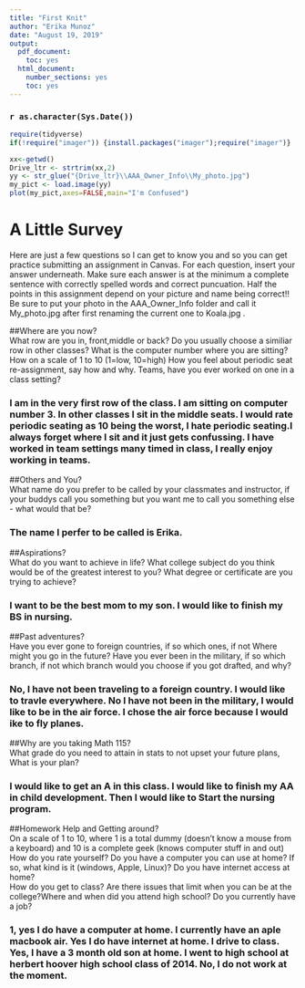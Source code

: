 ---
title: "First Knit"
author: "Erika Munoz"
date: "August 19, 2019"
output:
  pdf_document:
    toc: yes
  html_document:
    number_sections: yes
    toc: yes
---

### `r as.character(Sys.Date())`

```{r include=FALSE,echo=FALSE}
require(tidyverse)
if(!require("imager")) {install.packages("imager");require("imager")}

```

```{r echo=FALSE,out.width='100%'}
xx<-getwd()
Drive_ltr <- strtrim(xx,2)
yy <- str_glue("{Drive_ltr}\\AAA_Owner_Info\\My_photo.jpg")
my_pict <- load.image(yy)
plot(my_pict,axes=FALSE,main="I'm Confused")
```

# A Little Survey

Here are just a few questions so I can get to know you and so you can get practice submitting an assignment in Canvas.  For each question, insert your answer underneath. Make sure each answer is at the minimum a complete sentence with correctly spelled words and correct puncuation. Half the points in this assignment depend on your picture and name being correct!!  Be sure to put your photo in the AAA_Owner_Info folder and call it My_photo.jpg after first renaming the current one to Koala.jpg . 

##Where are you now?  
What row are you in, front,middle or back?  Do you usually choose a similiar row in other classes? What is the computer number where you are sitting?  How on a scale of 1 to 10 (1=low, 10=high) How you feel about periodic seat re-assignment, say how and why. Teams, have you ever worked on one in a class setting?  

### I am in the very first row of the class. I am sitting on computer number 3. In other classes I sit in the middle seats. I would rate periodic seating as 10 being the worst, I hate periodic seating.I always forget where I sit and it just gets confussing. I have worked in team settings many timed in class, I really enjoy working in teams.        
  
   
     


##Others and You?   
What name do you prefer to be called by your classmates and instructor, if your buddys call you something but you want me to call you something else - what would that be? 

### The name I perfer to be called is Erika.       
  
   
 




##Aspirations?   
What do you want to achieve in life?  What college subject do you think would be of the greatest interest to you? What degree or certificate are you trying to achieve?

### I want to be the best mom to my son. I would like to finish my BS in nursing.      
  
   
 




##Past adventures?  
Have you ever gone to foreign countries, if so which ones, if not Where might you go in the future?  Have you ever been in the military, if so which branch, if not which branch would you choose if you got drafted, and why?

### No, I have not been traveling to a foreign country. I would like to travle everywhere. No I have not been in the military, I would like to be in the air force. I chose the air force because I would ike to fly planes.     
  
   
  




##Why are you taking Math 115?  
What grade do you need to attain in stats to not upset your future plans, What is your plan?
 

### I would like to get an A in this class. I would like to finish my AA in child development. Then I would like to Start the nursing program.      
  
   
 





##Homework Help and Getting around?  
On a scale of 1 to 10, where 1 is a total dummy (doesn't know a mouse from a keyboard) and 10 is a complete geek (knows computer stuff in and out) How do you rate yourself?  Do you have a computer you can use at home? If so, what kind is it (windows, Apple, Linux)? Do you have internet access at home?  
How do you get to class? Are there issues that limit when you can be at the college?Where and when did you attend high school?  Do you currently have a job?

### 1, yes I do have a computer at home. I currently have an aple macbook air. Yes I do have internet at home. I drive to class. Yes, I have a 3 month old son at home. I went to high school at herbert hoover high school class of 2014. No, I do not work at the moment.   
  
   
  




